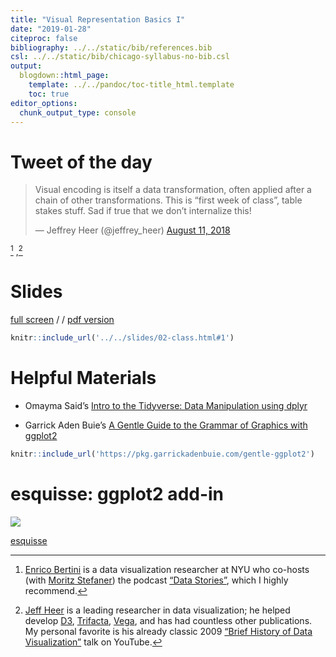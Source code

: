 ```yaml
---
title: "Visual Representation Basics I"
date: "2019-01-28"
citeproc: false
bibliography: ../../static/bib/references.bib
csl: ../../static/bib/chicago-syllabus-no-bib.csl
output:
  blogdown::html_page:
    template: ../../pandoc/toc-title_html.template
    toc: true
editor_options: 
  chunk_output_type: console
---
```


# Tweet of the day

<blockquote class="twitter-tweet" data-lang="en"><p lang="en" dir="ltr">Visual encoding is itself a data transformation, often applied after a chain of other transformations. This is “first week of class”, table stakes stuff. Sad if true that we don’t internalize this!</p>&mdash; Jeffrey Heer (@jeffrey_heer) <a href="https://twitter.com/jeffrey_heer/status/1028353025889333248?ref_src=twsrc%5Etfw">August 11, 2018</a></blockquote>
<script async src="https://platform.twitter.com/widgets.js" charset="utf-8"></script>^[[Enrico Bertini](http://enrico.bertini.io/) is a data visualization researcher at NYU who co-hosts (with [Moritz Stefaner](http://truth-and-beauty.net/)) the podcast ["Data Stories"](http://datastori.es/), which I highly recommend.] ,^[[Jeff Heer](https://homes.cs.washington.edu/~jheer/) is a leading researcher in data visualization; he helped develop [D3](https://d3js.org/), [Trifacta](https://www.trifacta.com/), [Vega](https://vega.github.io/vega/), and has had countless other publications. My personal favorite is his already classic 2009 ["Brief History of Data Visualization"](https://www.youtube.com/watch?v=N00g9Q9stBo) talk on YouTube.]


# Slides

[full screen](../../slides/02-class.html#1) / / [pdf version](https://github.com/wesslen/dsba5122-spring2019/raw/master/public/files/dsba5122-spring2019-02-class.pdf)

```r
knitr::include_url('../../slides/02-class.html#1')
```

# Helpful Materials

* Omayma Said's [Intro to the Tidyverse: Data Manipulation using dplyr](https://speakerdeck.com/omaymas/data-manipulation-with-dplyr-first-steps)

* Garrick Aden Buie's [A Gentle Guide to the Grammar of Graphics
with ggplot2](https://pkg.garrickadenbuie.com/gentle-ggplot2)

```r
knitr::include_url('https://pkg.garrickadenbuie.com/gentle-ggplot2')
```

# esquisse: ggplot2 add-in

![](https://raw.githubusercontent.com/wesslen/dsba5122-spring2019/master/static/images/class/esquisse.gif)

[esquisse](https://github.com/dreamRs/esquisse)


